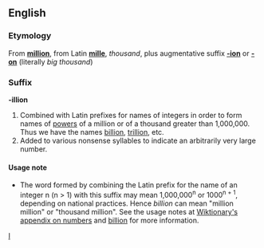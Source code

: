==English==
===Etymology===
From '''[[million]]''', from Latin '''[[mille]]''', ''thousand'', plus augmentative suffix '''[[-ion]]''' or '''[[-on]]''' (literally ''big thousand'')

===Suffix===
'''-illion'''

#Combined with Latin prefixes for names of integers in order to form names of [[power]]s of a million or of a thousand greater than 1,000,000.  Thus we have the names [[billion]], [[trillion]], etc.
#Added to various nonsense syllables to indicate an arbitrarily very large number.

====Usage note====
*The word formed by combining the Latin prefix for the name of an integer n (n > 1) with this suffix may mean 1,000,000<sup>n</sup> or 1000<sup>n + 1</sup>, depending on national practices.  Hence ''billion'' can mean "million million" or "thousand million".  See the usage notes at [[Wiktionary Appendix:Numbers|Wiktionary's appendix on numbers]] and [[billion]] for more information.

[[Category:English suffixes|I]]
